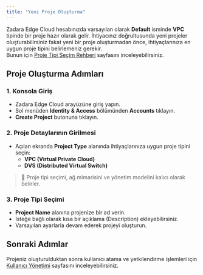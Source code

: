 ```yaml
---
title: "Yeni Proje Oluşturma"
---
```


Zadara Edge Cloud hesabınızda varsayılan olarak **Default** isminde **VPC** tipinde bir proje hazır olarak gelir. İhtiyacınız doğrultusunda yeni projeler oluşturabilirsiniz fakat yeni bir proje oluşturmadan önce, ihtiyaçlarınıza en uygun proje tipini belirlemeniz gerekir.\
Bunun için [Proje Tipi Seçim Rehberi](/tr/projects/proje-tipi-secim-rehberi) sayfasını inceleyebilirsiniz.

## Proje Oluşturma Adımları

### 1. Konsola Giriş

- Zadara Edge Cloud arayüzüne giriş yapın.
- Sol menüden **Identity & Access** bölümünden **Accounts** tıklayın.
- **Create Project** butonuna tıklayın.

### 2. Proje Detaylarının Girilmesi

- Açılan ekranda **Project Type** alanında ihtiyaçlarınıza uygun proje tipini seçin:
  - **VPC (Virtual Private Cloud)**
  - **DVS (Distributed Virtual Switch)**

> 📌 Proje tipi seçimi, ağ mimarisini ve yönetim modelini kalıcı olarak belirler.

### 3. Proje Tipi Seçimi

- **Project Name** alanına projenize bir ad verin.
- İsteğe bağlı olarak kısa bir açıklama (Description) ekleyebilirsiniz.
- Varsayılan ayarlarla devam ederek projeyi oluşturun.

## Sonraki Adımlar

Projeniz oluşturulduktan sonra kullanıcı atama ve yetkilendirme işlemleri için [Kullanıcı Yönetimi](/tr/proje-operasyonlari/projeye-kullanici-atama) sayfasını inceleyebilirsiniz.